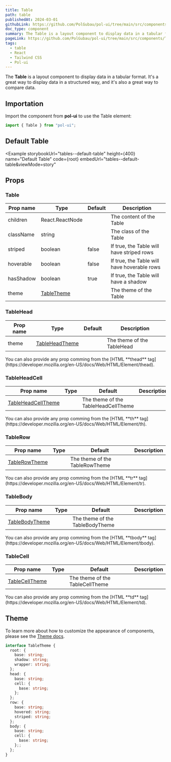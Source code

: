 ```yaml
---
title: Table
path: table
publishedAt: 2024-03-01
githubLink: https://github.com/PolGubau/pol-ui/tree/main/src/components/Table
doc_type: component
summary: The Table is a layout component to display data in a tabular format.
pageLink: https://github.com/PolGubau/pol-ui/tree/main/src/components/Table
tags:
  - table
  - React
  - Tailwind CSS
  - Pol-ui
---
```



The **Table** is a layout component to display data in a tabular format. It's a great way to display data in a structured way, and it's also a great way to compare data.

## Importation

Import the component from **pol-ui** to use the Table element:

```jsx
import { Table } from "pol-ui";
```

## Default Table

<Example
  storybookUrl="tables--default-table"
  height={400}
  name="Default Table"
  code={root}
  embedUrl="tables--default-table&viewMode=story"
>
  <RootCode />
</Example>

## Props

### Table

| Prop name | Type                 | Default | Description                                 |
| --------- | -------------------- | ------- | ------------------------------------------- |
| children  | React.ReactNode      |         | The content of the Table                    |
| className | string               |         | The class of the Table                      |
| striped   | boolean              | false   | If true, the Table will have striped rows   |
| hoverable | boolean              | false   | If true, the Table will have hoverable rows |
| hasShadow | boolean              | true    | If true, the Table will have a shadow       |
| theme     | [TableTheme](#theme) |         | The theme of the Table                      |

### TableHead

| Prop name | Type                     | Default | Description                |
| --------- | ------------------------ | ------- | -------------------------- |
| theme     | [TableHeadTheme](#theme) |         | The theme of the TableHead |

<Callout emoji="💡">
  You can also provide any prop comming from the [HTML **thead**
  tag](https://developer.mozilla.org/en-US/docs/Web/HTML/Element/thead).
</Callout>

### TableHeadCell

| Prop name                    | Type | Default                             | Description |
| ---------------------------- | ---- | ----------------------------------- | ----------- |
| [TableHeadCellTheme](#theme) |      | The theme of the TableHeadCellTheme |

<Callout emoji="💡">
  You can also provide any prop comming from the [HTML **th**
  tag](https://developer.mozilla.org/en-US/docs/Web/HTML/Element/th).
</Callout>

### TableRow

| Prop name               | Type | Default                        | Description |
| ----------------------- | ---- | ------------------------------ | ----------- |
| [TableRowTheme](#theme) |      | The theme of the TableRowTheme |

<Callout emoji="💡">
  You can also provide any prop comming from the [HTML **tr**
  tag](https://developer.mozilla.org/en-US/docs/Web/HTML/Element/tr).
</Callout>

### TableBody

| Prop name                | Type | Default                         | Description |
| ------------------------ | ---- | ------------------------------- | ----------- |
| [TableBodyTheme](#theme) |      | The theme of the TableBodyTheme |

<Callout emoji="💡">
  You can also provide any prop comming from the [HTML **tbody**
  tag](https://developer.mozilla.org/en-US/docs/Web/HTML/Element/tbody).
</Callout>

### TableCell

| Prop name                | Type | Default                         | Description |
| ------------------------ | ---- | ------------------------------- | ----------- |
| [TableCellTheme](#theme) |      | The theme of the TableCellTheme |

<Callout emoji="💡">
  You can also provide any prop comming from the [HTML **td**
  tag](https://developer.mozilla.org/en-US/docs/Web/HTML/Element/td).
</Callout>

## Theme

To learn more about how to customize the appearance of components, please see the [Theme docs](/docs/theme).

```ts
interface TableTheme {
  root: {
    base: string;
    shadow: string;
    wrapper: string;
  };
  head: {
    base: string;
    cell: {
      base: string;
    };
  };
  row: {
    base: string;
    hovered: string;
    striped: string;
  };
  body: {
    base: string;
    cell: {
      base: string;
    };;
  };
}
```
